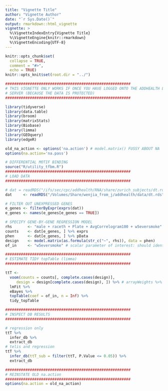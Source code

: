 ```yaml
---
title: "Vignette Title"
author: "Vignette Author"
date: "`r Sys.Date()`"
output: rmarkdown::html_vignette
vignette: >
  %\VignetteIndexEntry{Vignette Title}
  %\VignetteEngine{knitr::rmarkdown}
  %\VignetteEncoding{UTF-8}
---
```

  
```r
knitr::opts_chunk$set(
  collapse = TRUE,
  comment = "#>",
  echo = TRUE)
knitr::opts_knit$set(root.dir = "../")
```



```r

########################################################
# THIS VIGNETTE ONLY WORKS IF ONCE YOU HAVE LOGGED ONTO THE ADDHEALTH LONGLEAF
# SERVER (BECAUSE THE DATA IS PROTECTED)
########################################################

library(tidyverse)
library(data.table)
library(broom)
library(matrixStats)
library(Biobase)
library(limma)
library(GEOquery)
library(edgeR)

old_na_action <- options('na.action') # model.matrix() FUSSY ABOUT NA
options(na.action='na.pass')

```

```r

# DIFFERENTIAL MOTIF BINDING
source("R/utility_tfbm.R")
########################################################
# LOAD DATA
########################################################

# dat = readRDS("/ifs/sec/cpc/addhealth/RNA/share/zurich_subjects/dt.rds") # longleaf
dat     <- readRDS("/Volumes/Share/wenjia_from_j/addhealth/data/dt.rds") # local

# FILTER OUT UNEXPRESSED GENES
e_genes <- filterByExpr(exprs(dat))
e_genes <- names(e_genes[e_genes == TRUE])

# SPECIFY GENE-BY-GENE REGRESSION MODEL
rhs       <- "male + raceth + Plate + AvgCorrelogram100 + w5eversmoke"
counts    <- dat[e_genes, ] %>% exprs
phen      <- dat[e_genes, ] %>% pData
design    <- model.matrix(as.formula(str_c("~", rhs)), data = phen)
of_in     <- "w5eversmoke" # scalar parameter of interest: should identify a *single* column of "design"

########################################################
# ESTIMATE TIDY topTable (limma)
########################################################

ttT <-
  voom(counts = counts[, complete.cases(design)],
     design = design[complete.cases(design), ]) %>% # arrayWeights %>%
  lmFit %>%
  eBayes %>%
  topTable(coef = of_in, n = Inf) %>% 
  tidy_topTable

########################################################
# INSPECT DB RESULTS
########################################################

# regression only
ttT %>%
  infer_db %>%
  extract_db
# telis and regression
ttT %>%
  infer_db(ttT_sub = filter(ttT, P.Value <= 0.05)) %>%
  extract_db

########################################################
# REINSTATE OLD na.action
########################################################
options(na.action = old_na_action)

```
